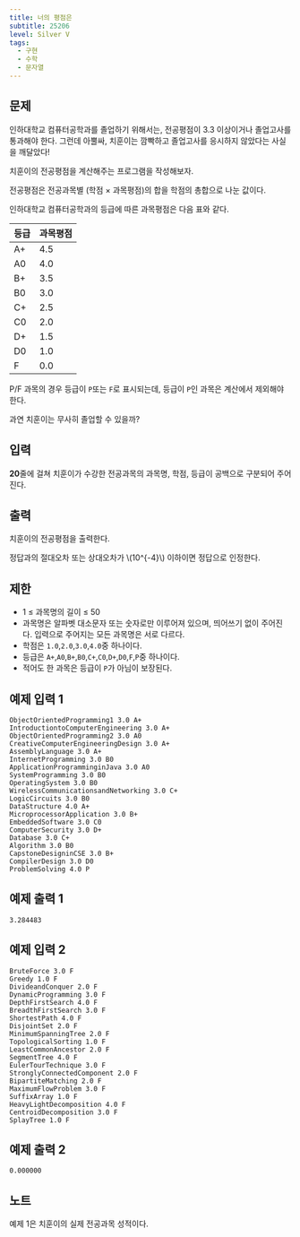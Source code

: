 ```yaml
---
title: 너의 평점은
subtitle: 25206
level: Silver V
tags:
  - 구현
  - 수학
  - 문자열
---
```


## 문제

인하대학교 컴퓨터공학과를 졸업하기 위해서는, 전공평점이 3.3 이상이거나 졸업고사를 통과해야 한다. 그런데 아뿔싸, 치훈이는 깜빡하고 졸업고사를 응시하지 않았다는 사실을 깨달았다!

치훈이의 전공평점을 계산해주는 프로그램을 작성해보자.

전공평점은 전공과목별 (학점 × 과목평점)의 합을 학점의 총합으로 나눈 값이다.

인하대학교 컴퓨터공학과의 등급에 따른 과목평점은 다음 표와 같다.

| 등급 | 과목평점 |
| ---- | -------- |
| A+   | 4.5      |
| A0   | 4.0      |
| B+   | 3.5      |
| B0   | 3.0      |
| C+   | 2.5      |
| C0   | 2.0      |
| D+   | 1.5      |
| D0   | 1.0      |
| F    | 0.0      |

P/F 과목의 경우 등급이 `P`또는 `F`로 표시되는데, 등급이 `P`인 과목은 계산에서 제외해야 한다.

과연 치훈이는 무사히 졸업할 수 있을까?

## 입력

**20**줄에 걸쳐 치훈이가 수강한 전공과목의 과목명, 학점, 등급이 공백으로 구분되어 주어진다.

## 출력

치훈이의 전공평점을 출력한다.

정답과의 절대오차 또는 상대오차가 \\(10^\{-4}\\) 이하이면 정답으로 인정한다.

## 제한

- 1 ≤ 과목명의 길이 ≤ 50
- 과목명은 알파벳 대소문자 또는 숫자로만 이루어져 있으며, 띄어쓰기 없이 주어진다. 입력으로 주어지는 모든 과목명은 서로 다르다.
- 학점은 `1.0`,`2.0`,`3.0`,`4.0`중 하나이다.
- 등급은 `A+`,`A0`,`B+`,`B0`,`C+`,`C0`,`D+`,`D0`,`F`,`P`중 하나이다.
- 적어도 한 과목은 등급이 `P`가 아님이 보장된다.

## 예제 입력 1

```
ObjectOrientedProgramming1 3.0 A+
IntroductiontoComputerEngineering 3.0 A+
ObjectOrientedProgramming2 3.0 A0
CreativeComputerEngineeringDesign 3.0 A+
AssemblyLanguage 3.0 A+
InternetProgramming 3.0 B0
ApplicationProgramminginJava 3.0 A0
SystemProgramming 3.0 B0
OperatingSystem 3.0 B0
WirelessCommunicationsandNetworking 3.0 C+
LogicCircuits 3.0 B0
DataStructure 4.0 A+
MicroprocessorApplication 3.0 B+
EmbeddedSoftware 3.0 C0
ComputerSecurity 3.0 D+
Database 3.0 C+
Algorithm 3.0 B0
CapstoneDesigninCSE 3.0 B+
CompilerDesign 3.0 D0
ProblemSolving 4.0 P
```

## 예제 출력 1

```
3.284483
```

## 예제 입력 2

```
BruteForce 3.0 F
Greedy 1.0 F
DivideandConquer 2.0 F
DynamicProgramming 3.0 F
DepthFirstSearch 4.0 F
BreadthFirstSearch 3.0 F
ShortestPath 4.0 F
DisjointSet 2.0 F
MinimumSpanningTree 2.0 F
TopologicalSorting 1.0 F
LeastCommonAncestor 2.0 F
SegmentTree 4.0 F
EulerTourTechnique 3.0 F
StronglyConnectedComponent 2.0 F
BipartiteMatching 2.0 F
MaximumFlowProblem 3.0 F
SuffixArray 1.0 F
HeavyLightDecomposition 4.0 F
CentroidDecomposition 3.0 F
SplayTree 1.0 F
```

## 예제 출력 2

```
0.000000
```

## 노트

예제 1은 치훈이의 실제 전공과목 성적이다.
